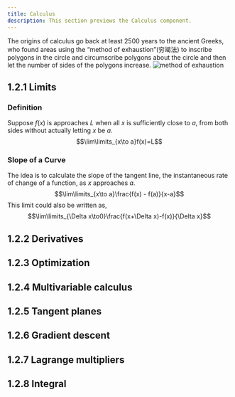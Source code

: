 ```yaml
---
title: Calculus
description: This section previews the Calculus component.
---
```


The origins of calculus go back at least 2500 years to the ancient Greeks, who found areas using the “method of exhaustion”(穷竭法) to inscribe polygons in the circle and circumscribe polygons about the circle and then let the number of sides of the polygons increase. 
![method of exhaustion](/_refs/method-of-exhaustion.png)

## 1.2.1 Limits
### Definition
Suppose $f(x)$ is approaches $L$ when all $x$ is sufficiently close to $a$, from both sides without actually letting $x$ be $a$.
$$\lim\limits_{x\to a}f(x)=L$$

### Slope of a Curve
The idea is to calculate the slope of the tangent line, the instantaneous rate of change of a function, as $x$ approaches $a$.
$$\lim\limits_{x\to a}\frac{f(x) - f(a)}{x-a}$$
This limit could also be written as,
$$\lim\limits_{\Delta x\to0}\frac{f(x+\Delta x)-f(x)}{\Delta x}$$


## 1.2.2 Derivatives
## 1.2.3 Optimization
## 1.2.4 Multivariable calculus
## 1.2.5 Tangent planes
## 1.2.6 Gradient descent
## 1.2.7 Lagrange multipliers
## 1.2.8 Integral
